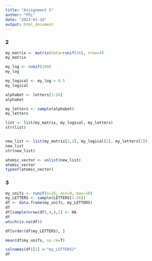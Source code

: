 ```yaml
---
title: "Assignment 5"
author: "PFL"
date: "2023-01-19"
output: html_document
---
```

### 2  

```r
my_matrix <- matrix(data=runif(16), nrow=4)
my_matrix

my_log <- runif(100)
my_log

my_logical <- my_log > 0.5
my_logical

alphabet <- letters[1:26]
alphabet

my_letters <- sample(alphabet)
my_letters

list <- list(my_matrix, my_logical, my_letters)
str(list)


new_list <- list(my_matrix[2,2], my_logical[2], my_letters[2])
new_list
str(new_list)

atomic_vector <- unlist(new_list)
atomic_vector
typeof(atomic_vector)

```

### 3  

```r
my_unifs <- runif(n=26, min=0, max=10)
my_LETTERS <- sample(LETTERS[1:26])
df <- data.frame(my_unifs, my_LETTERS)
df
df[sample(nrow(df),4,),1] <- NA
df
which(is.na(df))

df[order(df$my_LETTERS), ]

mean(df$my_unifs, na.rm=T)

colnames(df)[2] <-"my_LETTERS2"
df
```

